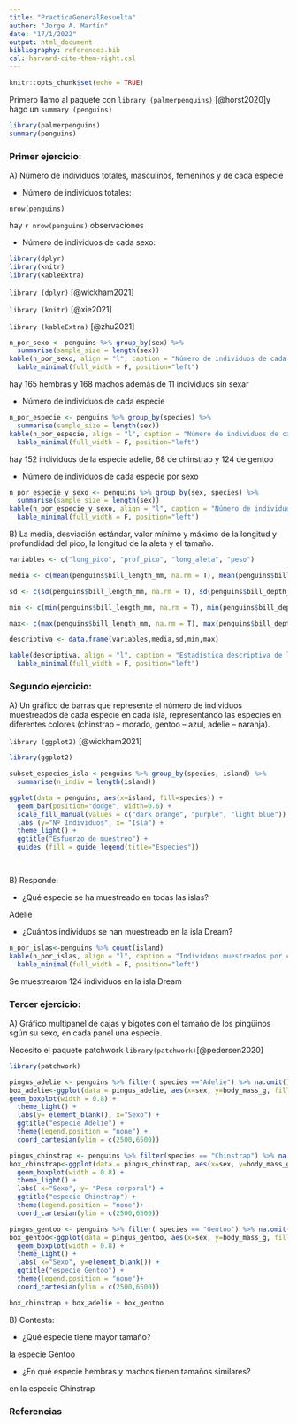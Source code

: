 ```yaml
---
title: "PracticaGeneralResuelta"
author: "Jorge A. Martín"
date: "17/1/2022"
output: html_document
bibliography: references.bib
csl: harvard-cite-them-right.csl
---
```


```r
knitr::opts_chunk$set(echo = TRUE)
```

Primero llamo al paquete con `library (palmerpenguins)` [@horst2020]y hago un `summary (penguins)`

```r
library(palmerpenguins)
summary(penguins)
```

### Primer ejercicio:

A\) Número de individuos totales, masculinos, femeninos y de cada especie

-   Número de individuos totales:

`nrow(penguins)`

hay `r nrow(penguins)` observaciones

-   Número de individuos de cada sexo:

```r
library(dplyr)
library(knitr)
library(kableExtra)
```

`library (dplyr)` [@wickham2021]

`library (knitr)` [@xie2021]

`library (kableExtra)` [@zhu2021]

```r
n_por_sexo <- penguins %>% group_by(sex) %>% 
  summarise(sample_size = length(sex))
kable(n_por_sexo, align = "l", caption = "Número de individuos de cada sexo") %>% 
  kable_minimal(full_width = F, position="left")
```

hay 165 hembras y 168 machos además de 11 individuos sin sexar

-   Número de individuos de cada especie

```r
n_por_especie <- penguins %>% group_by(species) %>% 
  summarise(sample_size = length(sex))
kable(n_por_especie, align = "l", caption = "Número de individuos de cada especie")%>% 
  kable_minimal(full_width = F, position="left")

```

hay 152 individuos de la especie adelie, 68 de chinstrap y 124 de gentoo

-   Número de individuos de cada especie por sexo

```r
n_por_especie_y_sexo <- penguins %>% group_by(sex, species) %>% 
  summarise(sample_size = length(sex))
kable(n_por_especie_y_sexo, align = "l", caption = "Número de individuos de cada grupo")%>% 
  kable_minimal(full_width = F, position="left")

```

B\) La media, desviación estándar, valor mínimo y máximo de la longitud y profundidad del pico, la longitud de la aleta y el tamaño.

```r
variables <- c("long_pico", "prof_pico", "long_aleta", "peso")

media <- c(mean(penguins$bill_length_mm, na.rm = T), mean(penguins$bill_depth_mm, na.rm = T), mean(penguins$flipper_length_mm, na.rm = T), mean(penguins$body_mass_g, na.rm = T))

sd <- c(sd(penguins$bill_length_mm, na.rm = T), sd(penguins$bill_depth_mm, na.rm = T), sd(penguins$flipper_length_mm, na.rm = T), sd(penguins$body_mass_g, na.rm = T))

min <- c(min(penguins$bill_length_mm, na.rm = T), min(penguins$bill_depth_mm, na.rm = T), min(penguins$flipper_length_mm, na.rm = T), min(penguins$body_mass_g, na.rm = T))

max<- c(max(penguins$bill_length_mm, na.rm = T), max(penguins$bill_depth_mm, na.rm = T), max(penguins$flipper_length_mm, na.rm = T), max(penguins$body_mass_g, na.rm = T))

descriptiva <- data.frame(variables,media,sd,min,max)

kable(descriptiva, align = "l", caption = "Estadística descriptiva de las variables")%>% 
  kable_minimal(full_width = F, position="left")
```

### Segundo ejercicio:

A\) Un gráfico de barras que represente el número de individuos muestreados de cada especie en cada isla, representando las especies en diferentes colores (chinstrap -- morado, gentoo -- azul, adelie -- naranja).

`library (ggplot2)` [@wickham2021]

```r
library(ggplot2)
```

```r
subset_especies_isla <-penguins %>% group_by(species, island) %>% 
  summarise(n_indiv = length(island))
```

```r

ggplot(data = penguins, aes(x=island, fill=species)) + 
  geom_bar(position="dodge", width=0.6) + 
  scale_fill_manual(values = c("dark orange", "purple", "light blue")) + 
  labs (y="Nº Individuos", x= "Isla") +
  theme_light() + 
  ggtitle("Esfuerzo de muestreo") + 
  guides (fill = guide_legend(title="Especies"))

  
```

B\) Responde:

-   ¿Qué especie se ha muestreado en todas las islas?

Adelie

-   ¿Cuántos individuos se han muestreado en la isla Dream?

```r
n_por_islas<-penguins %>% count(island)
kable(n_por_islas, align = "l", caption = "Individuos muestreados por cada isla")%>% 
  kable_minimal(full_width = F, position="left")

```

Se muestrearon 124 individuos en la isla Dream

### Tercer ejercicio:

A\) Gráfico multipanel de cajas y bigotes con el tamaño de los pingüinos sgún su sexo, en cada panel una especie.

Necesito el paquete patchwork `library(patchwork)`[@pedersen2020]

```r
library(patchwork) 
```

```r
pingus_adelie <- penguins %>% filter( species =="Adelie") %>% na.omit() 
box_adelie<-ggplot(data = pingus_adelie, aes(x=sex, y=body_mass_g, fill=sex)) +
geom_boxplot(width = 0.8) + 
  theme_light() + 
  labs(y= element_blank(), x="Sexo") + 
  ggtitle("especie Adelie") +
  theme(legend.position = "none") + 
  coord_cartesian(ylim = c(2500,6500))

pingus_chinstrap <- penguins %>% filter(species == "Chinstrap") %>% na.omit()
box_chinstrap<-ggplot(data = pingus_chinstrap, aes(x=sex, y=body_mass_g, fill=sex)) +
  geom_boxplot(width = 0.8) + 
  theme_light() + 
  labs( x="Sexo", y= "Peso corporal") + 
  ggtitle("especie Chinstrap") +
  theme(legend.position = "none")+ 
  coord_cartesian(ylim = c(2500,6500))

pingus_gentoo <- penguins %>% filter( species == "Gentoo") %>% na.omit()
box_gentoo<-ggplot(data = pingus_gentoo, aes(x=sex, y=body_mass_g, fill=sex)) +
  geom_boxplot(width = 0.8) + 
  theme_light() + 
  labs( x="Sexo", y=element_blank()) + 
  ggtitle("especie Gentoo") +
  theme(legend.position = "none")+ 
  coord_cartesian(ylim = c(2500,6500))

box_chinstrap + box_adelie + box_gentoo
```

B\) Contesta:

-   ¿Qué especie tiene mayor tamaño?

la especie Gentoo

-   ¿En qué especie hembras y machos tienen tamaños similares?

en la especie Chinstrap

### Referencias
